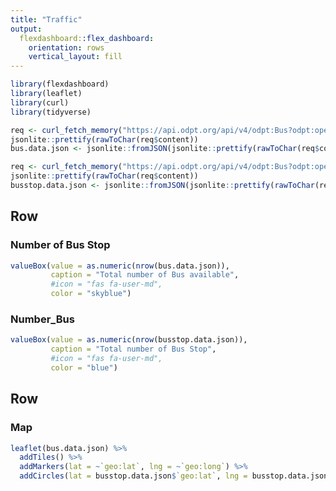 ```yaml
---
title: "Traffic"
output: 
  flexdashboard::flex_dashboard:
    orientation: rows
    vertical_layout: fill
---
```


```r

library(flexdashboard)
library(leaflet)
library(curl)
library(tidyverse)

```

```r

req <- curl_fetch_memory("https://api.odpt.org/api/v4/odpt:Bus?odpt:operator=odpt.Operator:SeibuBus&acl:consumerKey=c1f315c808022db68eb65b5221764083a2964e2da068ecff8f944c233afe96b7")
jsonlite::prettify(rawToChar(req$content))
bus.data.json <- jsonlite::fromJSON(jsonlite::prettify(rawToChar(req$content)))

req <- curl_fetch_memory("https://api.odpt.org/api/v4/odpt:Bus?odpt:operator=odpt.Operator:SeibuBus&acl:consumerKey=c1f315c808022db68eb65b5221764083a2964e2da068ecff8f944c233afe96b7")
jsonlite::prettify(rawToChar(req$content))
busstop.data.json <- jsonlite::fromJSON(jsonlite::prettify(rawToChar(req$content)))

```



Row
-----------------------------------------------------------------------

### Number of Bus Stop {.value-box}

```r

valueBox(value = as.numeric(nrow(bus.data.json)), 
         caption = "Total number of Bus available", 
         #icon = "fas fa-user-md", 
         color = "skyblue")

```

### Number_Bus {.value-box}

```r

valueBox(value = as.numeric(nrow(busstop.data.json)), 
         caption = "Total number of Bus Stop", 
         #icon = "fas fa-user-md", 
         color = "blue")

```

Row {.tabset}
-----------------------------------------------------------------------

### Map


```r

leaflet(bus.data.json) %>% 
  addTiles() %>% 
  addMarkers(lat = ~`geo:lat`, lng = ~`geo:long`) %>% 
  addCircles(lat = busstop.data.json$`geo:lat`, lng = busstop.data.json$`geo:long`, color="red")


```